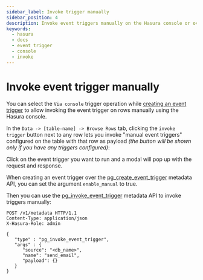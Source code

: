 ```yaml
---
sidebar_label: Invoke trigger manually
sidebar_position: 4
description: Invoke event triggers manually on the Hasura console or over the API
keywords:
  - hasura
  - docs
  - event trigger
  - console
  - invoke
---
```



# Invoke event trigger manually

<Tabs className="api-tabs">
<TabItem value="console" label="Console">

You can select the `Via console` trigger operation while [creating an event trigger](/event-triggers/create-trigger.mdx)
to allow invoking the event trigger on rows manually using the Hasura console.

In the `Data -> [table-name] -> Browse Rows` tab, clicking the
`invoke trigger` button next to any row lets you invoke "manual event
triggers" configured on the table with that row as payload _(the button
will be shown only if you have any triggers configured)_:

<Thumbnail
  src="/img/graphql/core/event-triggers/select-manual-trigger.png"
  alt="Invoke event trigger on console"
/>

Click on the event trigger you want to run and a modal will pop up with
the request and response.

<Thumbnail
  src="/img/graphql/core/event-triggers/run-manual-trigger.png"
  alt="Request and response of event trigger"
/>

</TabItem>
<TabItem value="api" label="API">

When creating an event trigger over the [pg_create_event_trigger](/api-reference/metadata-api/event-triggers.mdx#metadata-pg-create-event-trigger)
metadata API, you can set the argument `enable_manual` to true.

Then you can use the [pg_invoke_event_trigger](/api-reference/metadata-api/event-triggers.mdx#metadata-pg-invoke-event-trigger) metadata API to
invoke triggers manually:

```http
POST /v1/metadata HTTP/1.1
Content-Type: application/json
X-Hasura-Role: admin

{
   "type" : "pg_invoke_event_trigger",
   "args" : {
      "source": "<db_name>",
      "name": "send_email",
      "payload": {}
   }
}
```

</TabItem>
</Tabs>

